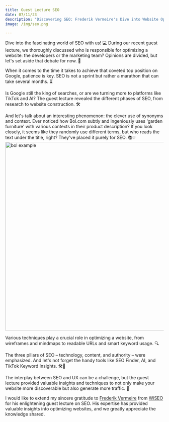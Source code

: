 ```yaml
---
title: Guest Lecture SEO
date: 07/11/23
description: "Discovering SEO: Frederik Vermeire's Dive into Website Optimization."
image: /img/seo.png

---
```

Dive into the fascinating world of SEO with us! 💻 During our recent guest lecture, we thoroughly discussed who is responsible for optimizing a website: the developers or the marketing team? Opinions are divided, but let's set aside that debate for now. 🤔

When it comes to the time it takes to achieve that coveted top position on Google, patience is key. SEO is not a sprint but rather a marathon that can take several months. ⏳

Is Google still the king of searches, or are we turning more to platforms like TikTok and AI? The guest lecture revealed the different phases of SEO, from research to website construction. 🛠️

And let's talk about an interesting phenomenon: the clever use of synonyms and context. Ever noticed how Bol.com subtly and ingeniously uses 'garden furniture' with various contexts in their product description? If you look closely, it seems like they randomly use different terms, but who reads the text under the title, right? They've placed it purely for SEO. 📚💡
<img src="/img/bol.png" alt="bol example" width="600"/>

Various techniques play a crucial role in optimizing a website, from wireframes and mindmaps to readable URLs and smart keyword usage. 🔍

The three pillars of SEO – technology, content, and authority – were emphasized. And let's not forget the handy tools like SEO Finder, AI, and TikTok Keyword Insights. 🛠️🤖

The interplay between SEO and UX can be a challenge, but the guest lecture provided valuable insights and techniques to not only make your website more discoverable but also generate more traffic. 🚀

I would like to extend my sincere gratitude to [Frederik Vermeire](https://www.wiseo.be/team/frederik-vermeire) from [WiSEO](https://www.wiseo.be/) for his enlightening guest lecture on SEO. His expertise has provided valuable insights into optimizing websites, and we greatly appreciate the knowledge shared.